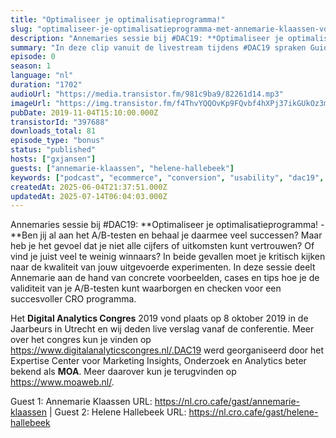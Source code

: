 ```yaml
---
title: "Optimaliseer je optimalisatieprogramma!"
slug: "optimaliseer-je-optimalisatieprogramma-met-annemarie-klaassen-vodafoneziggo-en-helene-van-hallebeek-transavia"
description: "Annemaries sessie bij #DAC19: **Optimaliseer je optimalisatieprogramma! - **Ben jij al aan het A/B-testen en behaal je daarmee veel successen? Maar heb je het gevoel dat je niet alle cijfers of uitkomsten kunt vertrouwen? Of vind je juist veel te weinig winnaars? In beide gevallen moet je kritisch kijken naar de kwaliteit van jouw uitgevoerde experimenten. In deze sessie deelt Annemarie aan de hand van concrete voorbeelden, cases en tips hoe je de validiteit van je A/B-testen kunt waarborgen en checken voor een succesvoller CRO programma.\n\nHet **Digital Analytics Congres** 2019 vond plaats op 8 oktober 2019 in de Jaarbeurs in Utrecht en wij deden live verslag vanaf de conferentie. Meer over het congres kun je vinden op https://www.digitalanalyticscongres.nl/.DAC19 werd georganiseerd door het Expertise Center voor Marketing Insights, Onderzoek en Analytics beter bekend als **MOA**. Meer daarover kun je terugvinden op https://www.moaweb.nl/.\n\nGuest 1: Annemarie Klaassen URL: https://nl.cro.cafe/gast/annemarie-klaassen | Guest 2: Helene Hallebeek URL: https://nl.cro.cafe/gast/helene-hallebeek"
summary: "In deze clip vanuit de livestream tijdens #DAC19 spraken Guido en Bart met Annemarie Klaassen van VodafoneZiggo en Helene Hallebeek van Transavia."
episode: 0
season: 1
language: "nl"
duration: "1702"
audioUrl: "https://media.transistor.fm/981c9ba9/82261d14.mp3"
imageUrl: "https://img.transistor.fm/f4ThvYQQOvKp9FQvbf4hXPj37ikGUkOz3mw2wVYZovQ/rs:fill:3000:3000:1/q:60/aHR0cHM6Ly9pbWct/dXBsb2FkLXByb2R1/Y3Rpb24udHJhbnNp/c3Rvci5mbS9jMzc2/NTIzMzkyNWUzM2Iy/NjU0ZGRkNTdlMmY0/MzFmOS5qcGVn.webp"
pubDate: 2019-11-04T15:10:00.000Z
transistorId: "397688"
downloads_total: 81
episode_type: "bonus"
status: "published"
hosts: ["gxjansen"]
guests: ["annemarie-klaassen", "helene-hallebeek"]
keywords: ["podcast", "ecommerce", "conversion", "usability", "dac19", "moa", "livestream"]
createdAt: 2025-06-04T21:37:51.000Z
updatedAt: 2025-07-14T06:04:03.000Z
---
```


Annemaries sessie bij #DAC19: **Optimaliseer je optimalisatieprogramma! - **Ben jij al aan het A/B-testen en behaal je daarmee veel successen? Maar heb je het gevoel dat je niet alle cijfers of uitkomsten kunt vertrouwen? Of vind je juist veel te weinig winnaars? In beide gevallen moet je kritisch kijken naar de kwaliteit van jouw uitgevoerde experimenten. In deze sessie deelt Annemarie aan de hand van concrete voorbeelden, cases en tips hoe je de validiteit van je A/B-testen kunt waarborgen en checken voor een succesvoller CRO programma.

Het **Digital Analytics Congres** 2019 vond plaats op 8 oktober 2019 in de Jaarbeurs in Utrecht en wij deden live verslag vanaf de conferentie. Meer over het congres kun je vinden op https://www.digitalanalyticscongres.nl/.DAC19 werd georganiseerd door het Expertise Center voor Marketing Insights, Onderzoek en Analytics beter bekend als **MOA**. Meer daarover kun je terugvinden op https://www.moaweb.nl/.

Guest 1: Annemarie Klaassen URL: https://nl.cro.cafe/gast/annemarie-klaassen | Guest 2: Helene Hallebeek URL: https://nl.cro.cafe/gast/helene-hallebeek
